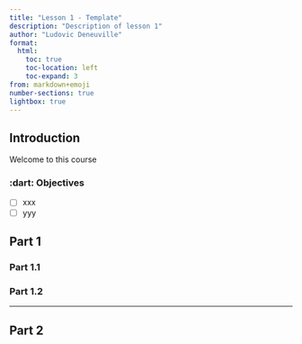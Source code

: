 ```yaml
---
title: "Lesson 1 - Template"
description: "Description of lesson 1"
author: "Ludovic Deneuville"
format:
  html:
    toc: true
    toc-location: left
    toc-expand: 3
from: markdown+emoji
number-sections: true
lightbox: true
---
```


## Introduction {.unnumbered}

Welcome to this course


### :dart: Objectives {.unnumbered}

- [ ] xxx
- [ ] yyy


## Part 1

### Part 1.1

### Part 1.2

---

## Part 2

